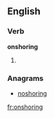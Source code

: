 ==English==

===Verb===
'''onshoring'''

# {{present participle of|[[onshore]]}}

===Anagrams===
* [[noshoring#English|noshoring]]

[[fr:onshoring]]